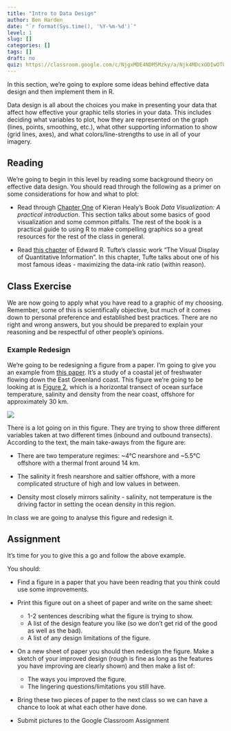 ```yaml
---
title: "Intro to Data Design"
author: Ben Harden
date: "`r format(Sys.time(), '%Y-%m-%d')`"
level: 1
slug: []
categories: []
tags: []
draft: no
quiz: https://classroom.google.com/c/NjgxMDE4NDM5Mzky/a/Njk4MDcxODIwOTQ5/details
---
```


In this section, we're going to explore some ideas behind effective data design and then implement them in R.

Data design is all about the choices you make in presenting your data that affect how effective your graphic tells stories in your data. This includes deciding what variables to plot, how they are represented on the graph (lines, points, smoothing, etc.), what other supporting information to show (grid lines, axes), and what colors/line-strengths to use in all of your imagery.

## Reading 

We're going to begin in this level by reading some background theory on effective data design. You should read through the following as a primer on some considerations for how and what to plot:

* Read through [Chapter One](https://socviz.co/lookatdata.html#lookatdata) of Kieran Healy's Book *Data Visualization: A practical introduction*. This section talks about some basics of good visualization and some common pitfalls. The rest of the book is a practical guide to using R to make compelling graphics so a great resources for the rest of the class in general.

* Read [this chapter](04data-ink_graphical-redesign.pdf) of Edward R. Tufte's classic work "The Visual Display of Quantitative Information". In this chapter, Tufte talks about one of his most famous ideas - maximizing the data-ink ratio (within reason).

## Class Exercise

We are now going to apply what you have read to a graphic of my choosing. Remember, some of this is scientifically objective, but much of it comes down to personal preference and established best practices. There are no right and wrong answers, but you should be prepared to explain your reasoning and be respectful of other people's opinions.

### Example Redesign

We're going to be redesigning a figure from a paper. I'm going to give you an example from [this paper](https://agupubs.onlinelibrary.wiley.com/doi/full/10.1029/2001JC000935). It's a study of a coastal jet of freshwater flowing down the East Greenland coast. This figure we're going to be looking at is [Figure 2](https://agupubs.onlinelibrary.wiley.com/doi/full/10.1029/2001JC000935#jgrc8772-fig-0002), which is a horizontal transect of ocean surface temperature, salinity and density from the near coast, offshore for approximately 30 km.

![](example-figure-bacon2002.png)

There is a lot going on in this figure. They are trying to show three different variables taken at two different times (inbound and outbound transects). According to the text, the main take-aways from the figure are:

* There are two temperature regimes: ~4°C nearshore and ~5.5°C offshore with a thermal front around 14 km. 

* The salinity it fresh nearshore and saltier offshore, with a more complicated structure of high and low values in between.

* Density most closely mirrors salinity - salinity, not temperature is the driving factor in setting the ocean density in this region.

In class we are going to analyse this figure and redesign it.

## Assignment

It's time for you to give this a go and follow the above example.

You should:

* Find a figure in a paper that you have been reading that you think could use some improvements.

* Print this figure out on a sheet of paper and write on the same sheet: 
  * 1-2 sentences describing what the figure is trying to show.
  * A list of the design feature you like (so we don't get rid of the good as well as the bad).
  * A list of any design limitations of the figure.
  
* On a new sheet of paper you should then redesign the figure. Make a sketch of your improved design (rough is fine as long as the features you have improving are clearly shown) and then make a list of:
  * The ways you improved the figure.
  * The lingering questions/limitations you still have.

* Bring these two pieces of paper to the next class so we can have a chance to look at what each other have done.

* Submit pictures to the Google Classroom Assignment
